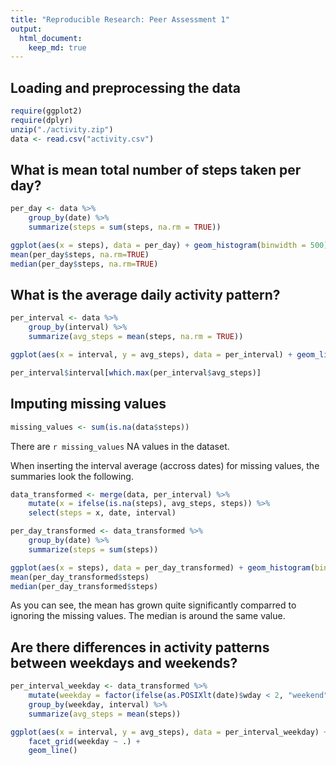 ```yaml
---
title: "Reproducible Research: Peer Assessment 1"
output: 
  html_document:
    keep_md: true
---
```


## Loading and preprocessing the data

```r
require(ggplot2)
require(dplyr)
unzip("./activity.zip")
data <- read.csv("activity.csv")
```


## What is mean total number of steps taken per day?

```r
per_day <- data %>% 
    group_by(date) %>% 
    summarize(steps = sum(steps, na.rm = TRUE))

ggplot(aes(x = steps), data = per_day) + geom_histogram(binwidth = 500)
mean(per_day$steps, na.rm=TRUE)
median(per_day$steps, na.rm=TRUE)
```

## What is the average daily activity pattern?

```r
per_interval <- data %>%
    group_by(interval) %>%
    summarize(avg_steps = mean(steps, na.rm = TRUE))

ggplot(aes(x = interval, y = avg_steps), data = per_interval) + geom_line()

per_interval$interval[which.max(per_interval$avg_steps)]
```

## Imputing missing values

```r
missing_values <- sum(is.na(data$steps))
```

There are `r missing_values` NA values in the dataset. 

When inserting the interval average (accross dates) for missing values, the summaries look the following.

```r

data_transformed <- merge(data, per_interval) %>% 
    mutate(x = ifelse(is.na(steps), avg_steps, steps)) %>%
    select(steps = x, date, interval)

per_day_transformed <- data_transformed %>% 
    group_by(date) %>% 
    summarize(steps = sum(steps))

ggplot(aes(x = steps), data = per_day_transformed) + geom_histogram(binwidth = 500)
mean(per_day_transformed$steps)
median(per_day_transformed$steps)

```

As you can see, the mean has grown quite significantly comparred to ignoring the missing values. The median is around the same value.

## Are there differences in activity patterns between weekdays and weekends?

```r
per_interval_weekday <- data_transformed %>%
    mutate(weekday = factor(ifelse(as.POSIXlt(date)$wday < 2, "weekend", "weekday"))) %>% 
    group_by(weekday, interval) %>% 
    summarize(avg_steps = mean(steps))

ggplot(aes(x = interval, y = avg_steps), data = per_interval_weekday) + 
    facet_grid(weekday ~ .) + 
    geom_line()
```
